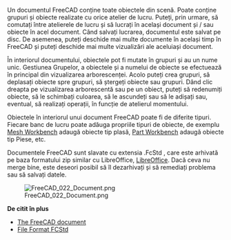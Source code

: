 <languages/>

{{Docnav
|[[Manual:Navigating_in_the_3D_view|Navigating in the 3D view]]
|[[Manual:Parametric_objects|Parametric objects]]
|[[Manual:Introduction|Manual start]]
|IconL=
|IconR=
|IconC=Crystal_Clear_manual.png
}}

{{Manual:TOC}}

<div class="mw-translate-fuzzy">
Un documentul FreeCAD conține toate obiectele din scenă. Poate conține grupuri și obiecte realizate cu orice atelier de lucru. Puteți, prin urmare, să comutați între atelierele de lucru și să lucrați în același document și / sau obiecte în acel document. Când salvați lucrarea, documentul este salvat pe disc. De asemenea, puteți deschide mai multe documente în același timp în FreeCAD și puteți deschide mai multe vizualizări ale aceluiași document.
</div>

<div class="mw-translate-fuzzy">
În interiorul documentului, obiectele pot fi mutate în grupuri și au un nume unic. Gestiunea Grupelor, a obiectele și a numelui de obiecte se efectuează în principal din vizualizarea arborescenței. Acolo puteți crea grupuri, să deplasați obiecte spre grupuri, să ștergeți obiecte sau grupuri. Dând clic dreapta pe vizualizarea arborescentă sau pe un obiect, puteți să redenumiți obiecte, să le schimbați culoarea, să le ascundeți sau să le adișați sau, eventual, să realizați operații, în funcție de atelierul momentului.
</div>

<div class="mw-translate-fuzzy">
Obiectele în interiorul unui document FreeCAD poate fi de diferite tipuri. Fiecare banc de lucru poate adăuga propriile tipuri de obiecte, de exemplu [[Mesh_Workbench|Mesh Workbench]] adaugă obiecte tip plasă, [[Part_Workbench|Part Workbench]] adaugă obiecte tip Piese, etc.
</div>

<div class="mw-translate-fuzzy">
Documentele FreeCAD sunt slavate cu extensia .FcStd , care este arhivată pe baza formatului zip similar cu LibreOffice,  [https://www.libreoffice.org LibreOffice].  Dacă ceva nu merge bine, este deseori posibil să îl dezarhivați și să remediați problema sau să salvați datele.
</div>

[[Image:FreeCAD_022_Document.png]]

'''De citit în plus'''

* [[Document_structure|The FreeCAD document]]
* [[File_Format_FCStd|File Format FCStd]]


{{Docnav
|[[Manual:Navigating_in_the_3D_view|Navigating in the 3D view]]
|[[Manual:Parametric_objects|Parametric objects]]
|[[Manual:Introduction|Manual start]]
|IconL=
|IconR=
|IconC=Crystal_Clear_manual.png
}}